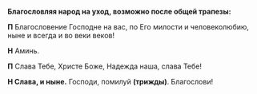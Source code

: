 **Благословляя народ на уход, возможно после общей трапезы:**

**П** Благословение Господне на вас, по Его милости и человеколюбию, ныне и всегда и во веки веков!

**Н** Аминь.

**П** Слава Тебе, Христе Боже, Надежда наша, слава Тебе!

**Н Слава, и ныне.** Господи, помилуй **(трижды)**. Благослови!
